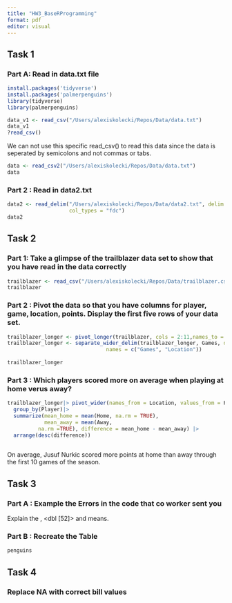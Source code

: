 ```yaml
---
title: "HW3_BaseRProgramming"
format: pdf
editor: visual
---
```


## Task 1 

### Part A: Read in data.txt file 


```r
install.packages('tidyverse')
install.packages('palmerpenguins')
library(tidyverse)
library(palmerpenguins)

data_v1 <- read_csv("/Users/alexiskolecki/Repos/Data/data.txt")
data_v1
?read_csv()
```
We can not use this specific read_csv() to read this data since the data is seperated by semicolons and not commas or tabs. 

```r
data <- read_csv2("/Users/alexiskolecki/Repos/Data/data.txt")
data
```

### Part 2 : Read in data2.txt 

```r
data2 <- read_delim("/Users/alexiskolecki/Repos/Data/data2.txt", delim = '6',
                    col_types = "fdc")
data2
```

## Task 2 

### Part 1: Take a glimpse of the trailblazer data set to show that you have read in the data correctly 

```r
trailblazer <- read_csv("/Users/alexiskolecki/Repos/Data/trailblazer.csv")
trailblazer
```

### Part 2 : Pivot the data so that you have columns for player, game, location, points. Display the first five rows of your data set. 

```r
trailblazer_longer <- pivot_longer(trailblazer, cols = 2:11,names_to = "Games", values_to = "Points")
trailblazer_longer <- separate_wider_delim(trailblazer_longer, Games, delim ="_" ,
                                names = c("Games", "Location"))
                     
trailblazer_longer
```

### Part 3 : Which players scored more on average when playing at home verus away? 

```r
trailblazer_longer|> pivot_wider(names_from = Location, values_from = Points) |>
  group_by(Player)|>
  summarize(mean_home = mean(Home, na.rm = TRUE), 
            mean_away = mean(Away, 
          na.rm =TRUE), difference = mean_home - mean_away) |>
  arrange(desc(difference))
  

```
On average, Jusuf Nurkic scored more points at home than away through the first 10 games of the season. 

## Task 3

### Part A : Example the Errors in the code that co worker sent you 

Explain the <NULL>, <dbl [52]> and <list> means. 

### Part B : Recreate the Table

```r
penguins


```
## Task 4 

### Replace NA with correct bill values

